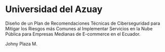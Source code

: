 # Universidad del Azuay

Diseño de un Plan de Recomendaciones Técnicas de Ciberseguridad para Mitigar los Riesgos más Comunes al Implementar Servicios en la Nube Pública para Empresas Medianas de E-commerce en el Ecuador.

Johny Plaza M.

